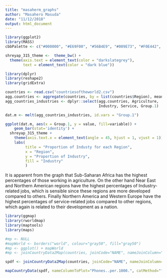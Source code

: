 ```yaml
---
title: "masaherm_graphs"
author: "Masahero Masuda"
date: "11/12/2018"
output: html_document
---
```


```r
library(ggplot2)
library(MASS)
cbbPalette <- c("#000000", "#E69F00", "#56B4E9", "#009E73", "#F0E442", "#0072B2", "#D55E00", "#CC79A7")

shreyap_315_theme <-  theme_bw() + 
  theme(axis.text = element_text(color = "darkslategrey"),
        text = element_text(color = "dark blue"))
```

```r
library(dplyr)
library(reshape2)
library(gridExtra)

countries <- read.csv("countriesoftheworld2.csv")
agg.countries <- aggregate(countries, by = list(countries$Region), mean)
agg_countries_industries <- dplyr::select(agg.countries, Agriculture, 
                                          Industry, Service, Group.1)

dat.m <- melt(agg_countries_industries, id.vars = "Group.1")

ggplot(dat.m, aes(x = Group.1, y = value, fill=variable)) +
    geom_bar(stat='identity') + 
  shreyap_315_theme +
    theme(axis.text.x = element_text(angle = 45, hjust = 1, vjust = 1)) +
    labs(
         title = "Proportion of Industy for each Region", 
         x = "Region",
         y = "Proportion of Industry", 
         fill = "Industry"
         )

```

It is apparent from the graph that Sub-Saharan Africa has the highest percentages of those working in agriculture. On the other hand Near East and Northern American regions have the highest percentages of Industry-related jobs, which is sensible since these regions are more developed compared to others. Finally Northern America and Western Europe have the highest percentages of service-related jobs compared to other regions, which again is related to their development as a nation.


```r
library(ggmap)
library(rworldmap)
library(maptools)
library(maps)

#mp <- NULL
#mapWorld <- borders("world", colour="gray50", fill="gray50")
#mp <- ggplot() + mapWorld
#mp <- joinCountryData2Map(countries, joinCode="NAME", nameJoinColumn="Country")

spdf <- joinCountryData2Map(countries, joinCode="NAME", nameJoinColumn="Country")

mapCountryData(spdf, nameColumnToPlot="Phones..per.1000.", catMethod="fixedWidth", colourPalette = "diverging", mapTitle = "Number of Phones per 1000") 
```

